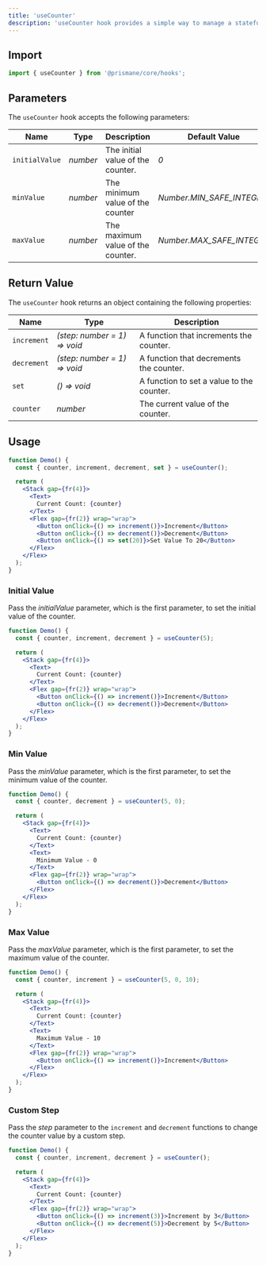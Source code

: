 ---
title: 'useCounter'
description: 'useCounter hook provides a simple way to manage a stateful counter.'
---

## Import

```js
import { useCounter } from '@prismane/core/hooks';
```

## Parameters

The `useCounter` hook accepts the following parameters:

| Name           | Type     | Description                       | Default Value             |
| -------------- | -------- | --------------------------------- | ------------------------- |
| `initialValue` | _number_ | The initial value of the counter. | _0_                       |
| `minValue`     | _number_ | The minimum value of the counter  | _Number.MIN_SAFE_INTEGER_ |
| `maxValue`     | _number_ | The maximum value of the counter. | _Number.MAX_SAFE_INTEGER_ |

## Return Value

The `useCounter` hook returns an object containing the following properties:

| Name        | Type                         | Description                               |
| ----------- | ---------------------------- | ----------------------------------------- |
| `increment` | _(step: number = 1) => void_ | A function that increments the counter.   |
| `decrement` | _(step: number = 1) => void_ | A function that decrements the counter.   |
| `set`       | _() => void_                 | A function to set a value to the counter. |
| `counter`   | _number_                     | The current value of the counter.         |

## Usage

```jsx preview
function Demo() {
  const { counter, increment, decrement, set } = useCounter();

  return (
    <Stack gap={fr(4)}>
      <Text>
        Current Count: {counter}
      </Text>
      <Flex gap={fr(2)} wrap="wrap">
        <Button onClick={() => increment()}>Increment</Button>
        <Button onClick={() => decrement()}>Decrement</Button>
        <Button onClick={() => set(20)}>Set Value To 20</Button>
      </Flex>
    </Flex>
  );
}
```

### Initial Value

Pass the _initialValue_ parameter, which is the first parameter, to set the initial value of the counter.

```jsx preview
function Demo() {
  const { counter, increment, decrement } = useCounter(5);

  return (
    <Stack gap={fr(4)}>
      <Text>
        Current Count: {counter}
      </Text>
      <Flex gap={fr(2)} wrap="wrap">
        <Button onClick={() => increment()}>Increment</Button>
        <Button onClick={() => decrement()}>Decrement</Button>
      </Flex>
    </Flex>
  );
}
```

### Min Value

Pass the _minValue_ parameter, which is the first parameter, to set the minimum value of the counter.

```jsx preview
function Demo() {
  const { counter, decrement } = useCounter(5, 0);

  return (
    <Stack gap={fr(4)}>
      <Text>
        Current Count: {counter}
      </Text>
      <Text>
        Minimum Value - 0
      </Text>
      <Flex gap={fr(2)} wrap="wrap">
        <Button onClick={() => decrement()}>Decrement</Button>
      </Flex>
    </Flex>
  );
}
```

### Max Value

Pass the _maxValue_ parameter, which is the first parameter, to set the maximum value of the counter.

```jsx preview
function Demo() {
  const { counter, increment } = useCounter(5, 0, 10);

  return (
    <Stack gap={fr(4)}>
      <Text>
        Current Count: {counter}
      </Text>
      <Text>
        Maximum Value - 10
      </Text>
      <Flex gap={fr(2)} wrap="wrap">
        <Button onClick={() => increment()}>Increment</Button>
      </Flex>
    </Flex>
  );
}
```

### Custom Step

Pass the _step_ parameter to the `increment` and `decrement` functions to change the counter value by a custom step.

```jsx preview
function Demo() {
  const { counter, increment, decrement } = useCounter();

  return (
    <Stack gap={fr(4)}>
      <Text>
        Current Count: {counter}
      </Text>
      <Flex gap={fr(2)} wrap="wrap">
        <Button onClick={() => increment(3)}>Increment by 3</Button>
        <Button onClick={() => decrement(5)}>Decrement by 5</Button>
      </Flex>
    </Flex>
  );
}
```
